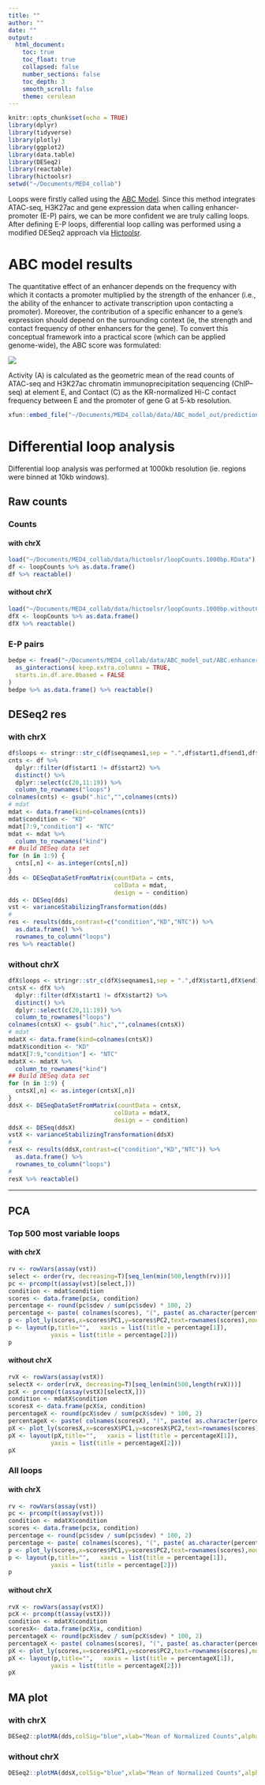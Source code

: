 ```yaml
---
title: ""
author: ""
date: ""
output:
  html_document:
    toc: true
    toc_float: true
    collapsed: false
    number_sections: false
    toc_depth: 3
    smooth_scroll: false
    theme: cerulean
---
```


```r
knitr::opts_chunk$set(echo = TRUE)
library(dplyr)
library(tidyverse)
library(plotly)
library(ggplot2)
library(data.table)
library(DESeq2)
library(reactable)
library(hictoolsr)
setwd("~/Documents/MED4_collab")
```

Loops were firstly called using the [ABC Model](https://doi.org/10.1038/s41588-019-0538-0). Since this method integrates ATAC-seq, H3K27ac and gene expression data when calling enhancer-promoter (E-P) pairs, we can be more confident we are truly calling loops. After defining E-P loops, differential loop calling was performed using a modified DESeq2 approach via [Hictoolsr](https://github.com/EricSDavis/hictoolsr).

# ABC model results

The quantitative effect of an enhancer depends on the frequency with which it contacts a promoter multiplied by the strength of the enhancer (i.e., the ability of the enhancer to activate transcription upon contacting a promoter). Moreover, the contribution of a specific enhancer to a gene’s expression should depend on the surrounding context (ie, the strength and contact frequency of other enhancers for the gene). To convert this conceptual framework into a practical score (which can be applied genome-wide), the ABC score was formulated:

![](~/Documents/MED4_collab/images/ABC_model.png)

Activity (A) is calculated as the geometric mean of the read counts of ATAC-seq and H3K27ac chromatin immunoprecipitation sequencing (ChIP–seq) at element E, and Contact (C) as the KR-normalized Hi-C contact frequency between E and the promoter of gene G at 5-kb resolution.

```r
xfun::embed_file("~/Documents/MED4_collab/data/ABC_model_out/predictions/Enhancer_promoter_loops.csv")
```

# Differential loop analysis

Differential loop analysis was performed at 1000kb resolution (ie. regions were binned at 10kb windows).

## Raw counts {.tabset .tabset-pills}

### Counts {.tabset}

#### with chrX
```r
load("~/Documents/MED4_collab/data/hictoolsr/loopCounts.1000bp.RData")
df <- loopCounts %>% as.data.frame()
df %>% reactable()
```

#### without chrX
```r
load("~/Documents/MED4_collab/data/hictoolsr/loopCounts.1000bp.withoutChrX.RData")
dfX <- loopCounts %>% as.data.frame()
dfX %>% reactable()
```

### E-P pairs
```r
bedpe <- fread("~/Documents/MED4_collab/data/ABC_model_out/ABC.enhancer_promoter.bed2d") %>%
  as_ginteractions( keep.extra.columns = TRUE,
  starts.in.df.are.0based = FALSE
)
bedpe %>% as.data.frame() %>% reactable()
```

## DESeq2 res {.tabset}

### with chrX
```r
df$loops <- stringr::str_c(df$seqnames1,sep = ".",df$start1,df$end1,df$start2,df$end2)
cnts <- df %>%
  dplyr::filter(df$start1 != df$start2) %>%
  distinct() %>%
  dplyr::select(c(20,11:19)) %>%
  column_to_rownames("loops")
colnames(cnts) <- gsub(".hic","",colnames(cnts))
# mdat
mdat <- data.frame(kind=colnames(cnts))
mdat$condition <- "KD"
mdat[7:9,"condition"] <- "NTC"
mdat <- mdat %>%
  column_to_rownames("kind")
## Build DESeq data set
for (n in 1:9) {
  cnts[,n] <- as.integer(cnts[,n])
}
dds <- DESeqDataSetFromMatrix(countData = cnts,
                              colData = mdat,
                              design = ~ condition)
dds <- DESeq(dds)
vst <- varianceStabilizingTransformation(dds)
#
res <- results(dds,contrast=c("condition","KD","NTC")) %>%
  as.data.frame() %>%
  rownames_to_column("loops")
res %>% reactable()
```

### without chrX
```r
dfX$loops <- stringr::str_c(dfX$seqnames1,sep = ".",dfX$start1,dfX$end1,dfX$start2,dfX$end2)
cntsX <- dfX %>%
  dplyr::filter(dfX$start1 != dfX$start2) %>%
  distinct() %>%
  dplyr::select(c(20,11:19)) %>%
  column_to_rownames("loops")
colnames(cntsX) <- gsub(".hic","",colnames(cntsX))
# mdat
mdatX <- data.frame(kind=colnames(cntsX))
mdatX$condition <- "KD"
mdatX[7:9,"condition"] <- "NTC"
mdatX <- mdatX %>%
  column_to_rownames("kind")
## Build DESeq data set
for (n in 1:9) {
  cntsX[,n] <- as.integer(cntsX[,n])
}
ddsX <- DESeqDataSetFromMatrix(countData = cntsX,
                              colData = mdatX,
                              design = ~ condition)
ddsX <- DESeq(ddsX)
vstX <- varianceStabilizingTransformation(ddsX)
#
resX <- results(ddsX,contrast=c("condition","KD","NTC")) %>%
  as.data.frame() %>%
  rownames_to_column("loops")
#
resX %>% reactable()
```

---

## PCA {.tabset .tabset-pills}

### Top 500 most variable loops {.tabset}

#### with chrX
```r
rv <- rowVars(assay(vst))
select <- order(rv, decreasing=T)[seq_len(min(500,length(rv)))]
pc <- prcomp(t(assay(vst)[select,]))
condition <- mdat$condition
scores <- data.frame(pc$x, condition)
percentage <- round(pc$sdev / sum(pc$sdev) * 100, 2)
percentage <- paste( colnames(scores), "(", paste( as.character(percentage), "%", ")", sep="") )
p <- plot_ly(scores,x=scores$PC1,y=scores$PC2,text=rownames(scores),mode="markers",color=factor(condition),marker=list(size=11),colors = "Dark2")
p <- layout(p,title="",   xaxis = list(title = percentage[1]),
            yaxis = list(title = percentage[2]))
p
```

#### without chrX
```r
rvX <- rowVars(assay(vstX))
selectX <- order(rvX, decreasing=T)[seq_len(min(500,length(rvX)))]
pcX <- prcomp(t(assay(vstX)[selectX,]))
condition <- mdatX$condition
scoresX <- data.frame(pcX$x, condition)
percentageX <- round(pcX$sdev / sum(pcX$sdev) * 100, 2)
percentageX <- paste( colnames(scoresX), "(", paste( as.character(percentageX), "%", ")", sep="") )
pX <- plot_ly(scoresX,x=scoresX$PC1,y=scoresX$PC2,text=rownames(scores),mode="markers",color=factor(condition),marker=list(size=11),colors = "Dark2")
pX <- layout(pX,title="",   xaxis = list(title = percentageX[1]),
            yaxis = list(title = percentageX[2]))
pX
```

### All loops {.tabset}

#### with chrX
```r
rv <- rowVars(assay(vst))
pc <- prcomp(t(assay(vst)))
condition <- mdatX$condition
scores <- data.frame(pc$x, condition)
percentage <- round(pc$sdev / sum(pc$sdev) * 100, 2)
percentage <- paste( colnames(scores), "(", paste( as.character(percentage), "%", ")", sep="") )
p <- plot_ly(scores,x=scores$PC1,y=scores$PC2,text=rownames(scores),mode="markers",color=factor(condition),marker=list(size=11),colors = "Dark2")
p <- layout(p,title="",   xaxis = list(title = percentage[1]),
            yaxis = list(title = percentage[2]))
p
```

#### without chrX
```r
rvX <- rowVars(assay(vstX))
pcX <- prcomp(t(assay(vstX)))
condition <- mdatX$condition
scoresX<- data.frame(pcX$x, condition)
percentageX <- round(pcX$sdev / sum(pcX$sdev) * 100, 2)
percentageX <- paste( colnames(scores), "(", paste( as.character(percentageX), "%", ")", sep="") )
pX <- plot_ly(scores,x=scores$PC1,y=scores$PC2,text=rownames(scores),mode="markers",color=factor(condition),marker=list(size=11),colors = "Dark2")
pX <- layout(p,title="",   xaxis = list(title = percentageX[1]),
            yaxis = list(title = percentageX[2]))
pX
```

## MA plot {.tabset}

### with chrX
```r
DESeq2::plotMA(dds,colSig="blue",xlab="Mean of Normalized Counts",alpha=0.05,ylim=c(-6,6))
```

### without chrX
```r
DESeq2::plotMA(ddsX,colSig="blue",xlab="Mean of Normalized Counts",alpha=0.05,ylim=c(-6,6))
```
